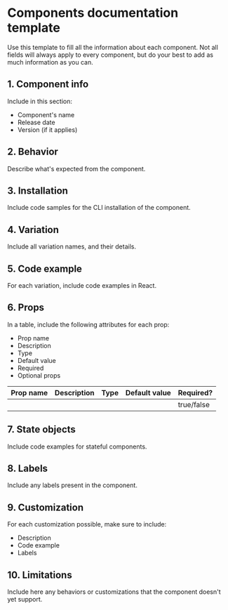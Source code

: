 <!--- templates.stories.mdx --->


<Meta title="styleguides/admin-ui/documentation"  />

# Components documentation template

Use this template to fill all the information about each component. Not all fields will always apply to every component, but do your best to add as much information as you can.

## 1. Component info
Include in this section:
- Component's name
- Release date
- Version (if it applies)


## 2. Behavior
Describe what's expected from the component.



## 3. Installation
Include code samples for the CLI installation of the component.



## 4. Variation
Include all variation names, and their details.


## 5. Code example
For each variation, include code examples in React.


## 6. Props
In a table, include the following attributes for each prop:
 - Prop name
 - Description
 - Type
 - Default value
 - Required
 - Optional props

| Prop name | Description | Type | Default value | Required?  |
|-----------|-------------|------|---------------|------------|
|           |             |      |               | true/false |


## 7. State objects
Include code examples for stateful components.


## 8. Labels
Include any labels present in the component.



## 9. Customization
For each customization possible, make sure to include:
- Description
- Code example
- Labels


## 10. Limitations
Include here any behaviors or customizations that the component doesn't yet support.
